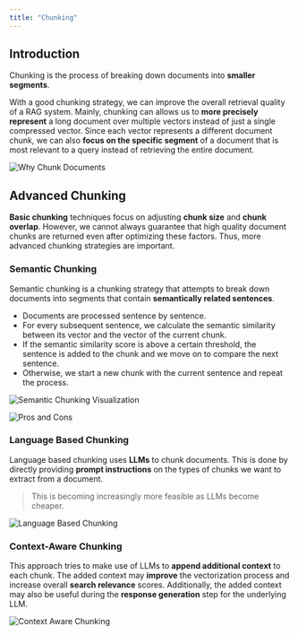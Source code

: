 ```yaml
---
title: "Chunking"
---
```


## Introduction

Chunking is the process of breaking down documents into **smaller segments**. 

With a good chunking strategy, we can improve the overall retrieval quality of a RAG system. 
Mainly, chunking can allows us to **more precisely represent** a long document over multiple vectors instead of just a single compressed vector. 
Since each vector represents a different document chunk, we can also **focus on the specific segment** of a document that is most relevant to a query instead of retrieving the entire document.

![Why Chunk Documents](/images/zAna6yWLBd.png)

## Advanced Chunking

**Basic chunking** techniques focus on adjusting **chunk size** and **chunk overlap**.
However, we cannot always guarantee that high quality document chunks are returned even after optimizing these factors. 
Thus, more advanced chunking strategies are important. 

### Semantic Chunking

Semantic chunking is a chunking strategy that attempts to break down documents into segments that contain **semantically related sentences**. 
- Documents are processed sentence by sentence.
- For every subsequent sentence, we calculate the semantic similarity between its vector and the vector of the current chunk. 
- If the semantic similarity score is above a certain threshold, the sentence is added to the chunk and we move on to compare the next sentence.
- Otherwise, we start a new chunk with the current sentence and repeat the process. 

![Semantic Chunking Visualization](/images/mqjP1E534K.png)

![Pros and Cons](/images/wTCrTgCeTc.png)

### Language Based Chunking

Language based chunking uses **LLMs** to chunk documents. 
This is done by directly providing **prompt instructions** on the types of chunks we want to extract from a document. 

>This is becoming increasingly more feasible as LLMs become cheaper.

![Language Based Chunking](/images/UYrEBfu9Wx.png)

### Context-Aware Chunking

This approach tries to make use of LLMs to **append additional context** to each chunk. 
The added context may **improve** the vectorization process and increase overall **search relevance** scores. 
Additionally, the added context may also be useful during the **response generation** step for the underlying LLM. 

![Context Aware Chunking](/images/9ROHXfA1tQ.png)